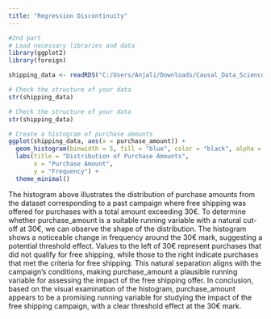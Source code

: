 ```yaml
---
title: "Regression Discontinuity"
---
```




```r
#2nd part
# Load necessary libraries and data
library(ggplot2)
library(foreign)  

shipping_data <- readRDS("C:/Users/Anjali/Downloads/Causal_Data_Science_Data (1)/Causal_Data_Science_Data/shipping.rds")

# Check the structure of your data
str(shipping_data)

# Check the structure of your data
str(shipping_data)

# Create a histogram of purchase amounts
ggplot(shipping_data, aes(x = purchase_amount)) +
  geom_histogram(binwidth = 5, fill = "blue", color = "black", alpha = 0.7) +
  labs(title = "Distribution of Purchase Amounts",
       x = "Purchase Amount",
       y = "Frequency") +
  theme_minimal()

```
The histogram above illustrates the distribution of purchase amounts from the dataset corresponding to a past campaign where free shipping was offered for purchases with a total amount exceeding 30€. To determine whether purchase_amount is a suitable running variable with a natural cut-off at 30€, we can observe the shape of the distribution.
The histogram shows a noticeable change in frequency around the 30€ mark, suggesting a potential threshold effect. Values to the left of 30€ represent purchases that did not qualify for free shipping, while those to the right indicate purchases that met the criteria for free shipping. This natural separation aligns with the campaign's conditions, making purchase_amount a plausible running variable for assessing the impact of the free shipping offer. In conclusion, based on the visual examination of the histogram, purchase_amount appears to be a promising running variable for studying the impact of the free shipping campaign, with a clear threshold effect at the 30€ mark.
